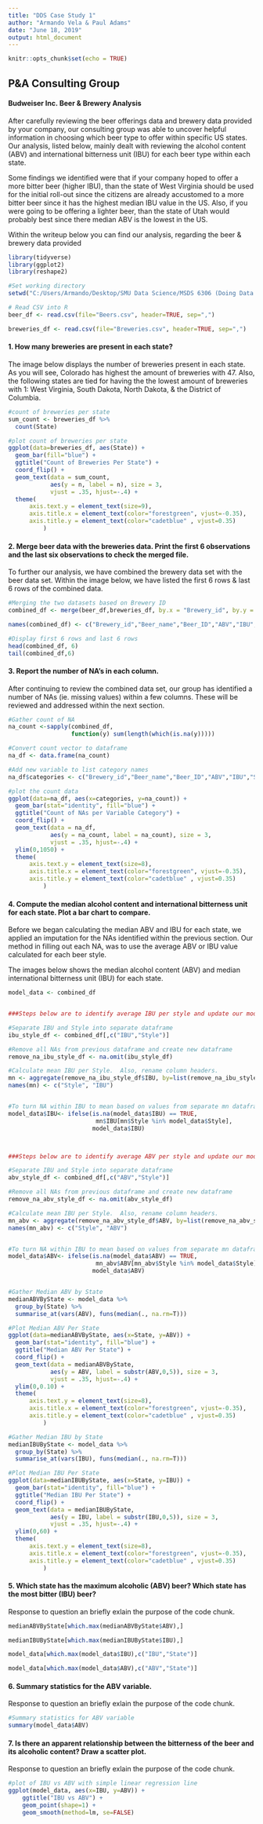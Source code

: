 ---
title: "DDS Case Study 1"
author: "Armando Vela & Paul Adams"
date: "June 18, 2019"
output: html_document
---

```{r setup, include=FALSE}
knitr::opts_chunk$set(echo = TRUE)
```

## P&A Consulting Group
####  Budweiser Inc. Beer & Brewery Analysis

After carefully reviewing the beer offerings data and brewery data provided by your company, our consulting group was able to uncover helpful information in choosing which beer type to offer within specific US states. Our analysis, listed below, mainly dealt with reviewing the alcohol content (ABV) and international bitterness unit (IBU) for each beer type within each state.  

Some findings we identified were that if your company hoped to offer a more bitter beer (higher IBU), than the state of West Virginia should be used for the initial roll-out since the citizens are already accustomed to a more bitter beer since it has the highest median IBU value in the US.  Also, if you were going to be offering a lighter beer, than the state of Utah would probably best since there median ABV is the lowest in the US.

Within the writeup below you can find our analysis, regarding the beer & brewery data provided



```{r, echo=TRUE}
library(tidyverse)
library(ggplot2)
library(reshape2)

#Set working directory
setwd("C:/Users/Armando/Desktop/SMU Data Science/MSDS 6306 (Doing Data Science)/Case Study 1")

# Read CSV into R
beer_df <- read.csv(file="Beers.csv", header=TRUE, sep=",")

breweries_df <- read.csv(file="Breweries.csv", header=TRUE, sep=",")
```


#### 1. How many breweries are present in each state?
The image below displays the number of breweries present in each state.  As you will see, Colorado has highest the amount of breweries with 47.  Also, the following states are tied for having the the lowest amount of breweries with 1: West Virginia, South Dakota, North Dakota, & the District of Columbia. 


```{r, echo=TRUE, fig.height = 7, fig.width = 5}
#count of breweries per state
sum_count <- breweries_df %>% 
  count(State)

#plot count of breweries per state
ggplot(data=breweries_df, aes(State)) + 
  geom_bar(fill="blue") +
  ggtitle("Count of Breweries Per State") +
  coord_flip() + 
  geom_text(data = sum_count, 
            aes(y = n, label = n), size = 3,
            vjust = .35, hjust=-.4) +
  theme(
      axis.text.y = element_text(size=9),
      axis.title.x = element_text(color="forestgreen", vjust=-0.35),
      axis.title.y = element_text(color="cadetblue" , vjust=0.35)   
          )

```


#### 2.   Merge beer data with the breweries data. Print the first 6 observations and the last six observations to check the merged file.
To further our analysis, we have combined the brewery data set with the beer data set.  Within the image below, we have listed the first 6 rows & last 6 rows of the combined data.
```{r, echo=TRUE}

#Merging the two datasets based on Brewery ID
combined_df <- merge(beer_df,breweries_df, by.x = "Brewery_id", by.y = "Brew_ID", all.x = TRUE)

names(combined_df) <- c("Brewery_id","Beer_name","Beer_ID","ABV","IBU","Style","Ounces","Brewery_name","City","State")

#Display first 6 rows and last 6 rows
head(combined_df, 6)
tail(combined_df,6)


```


#### 3.   Report the number of NA's in each column.
After continuing to review the combined data set, our group has identified a number of NAs (ie. missing values) within a few columns.  These will be reviewed and addressed within the next section.
```{r, echo=TRUE}

#Gather count of NA
na_count <-sapply(combined_df, 
                  function(y) sum(length(which(is.na(y)))))

#Convert count vector to dataframe
na_df <- data.frame(na_count)

#Add new variable to list category names
na_df$categories <- c("Brewery_id","Beer_name","Beer_ID","ABV","IBU","Style","Ounces","Brewery_name","City","State")

#plot the count data
ggplot(data=na_df, aes(x=categories, y=na_count)) + 
  geom_bar(stat="identity", fill="blue") +
  ggtitle("Count of NAs per Variable Category") +
  coord_flip() + 
  geom_text(data = na_df, 
            aes(y = na_count, label = na_count), size = 3,
            vjust = .35, hjust=-.4) +
  ylim(0,1050) +
  theme(
      axis.text.y = element_text(size=8),
      axis.title.x = element_text(color="forestgreen", vjust=-0.35),
      axis.title.y = element_text(color="cadetblue" , vjust=0.35)   
          )

```



#### 4.   Compute the median alcohol content and international bitterness unit for each state. Plot a bar chart to compare.
Before we began calculating the median ABV and IBU for each state, we applied an imputation for the NAs identified within the previous section.  Our method in filling out each NA, was to use the average ABV or IBU value calculated for each beer style.

The images below shows the median alcohol content (ABV) and median international bitterness unit (IBU) for each state.
```{r, echo=TRUE, fig.height = 7, fig.width = 5}

model_data <- combined_df


###Steps below are to identify average IBU per style and update our model dataframe values accordingly###

#Separate IBU and Style into separate dataframe
ibu_style_df <- combined_df[,c("IBU","Style")]

#Remove all NAs from previous dataframe and create new dataframe
remove_na_ibu_style_df <- na.omit(ibu_style_df)

#Calculate mean IBU per Style.  Also, rename column headers.
mn <- aggregate(remove_na_ibu_style_df$IBU, by=list(remove_na_ibu_style_df$Style), FUN=mean)
names(mn) <- c("Style", "IBU")


#To turn NA within IBU to mean based on values from separate mn dataframe
model_data$IBU<- ifelse(is.na(model_data$IBU) == TRUE, 
                         mn$IBU[mn$Style %in% model_data$Style], 
                        model_data$IBU)  



###Steps below are to identify average ABV per style and update our model dataframe values accordingly###

#Separate IBU and Style into separate dataframe
abv_style_df <- combined_df[,c("ABV","Style")]

#Remove all NAs from previous dataframe and create new dataframe
remove_na_abv_style_df <- na.omit(abv_style_df)

#Calculate mean IBU per Style.  Also, rename column headers.
mn_abv <- aggregate(remove_na_abv_style_df$ABV, by=list(remove_na_abv_style_df$Style), FUN=mean)
names(mn_abv) <- c("Style", "ABV")


#To turn NA within IBU to mean based on values from separate mn dataframe
model_data$ABV<- ifelse(is.na(model_data$ABV) == TRUE, 
                         mn_abv$ABV[mn_abv$Style %in% model_data$Style], 
                        model_data$ABV)  


#Gather Median ABV by State
medianABVByState <- model_data %>% 
  group_by(State) %>% 
  summarise_at(vars(ABV), funs(median(., na.rm=T)))

#Plot Median ABV Per State
ggplot(data=medianABVByState, aes(x=State, y=ABV)) + 
  geom_bar(stat="identity", fill="blue") +
  ggtitle("Median ABV Per State") +
  coord_flip() + 
  geom_text(data = medianABVByState, 
            aes(y = ABV, label = substr(ABV,0,5)), size = 3,
            vjust = .35, hjust=-.4) +
  ylim(0,0.10) +
  theme(
      axis.text.y = element_text(size=8),
      axis.title.x = element_text(color="forestgreen", vjust=-0.35),
      axis.title.y = element_text(color="cadetblue" , vjust=0.35)   
          )

#Gather Median IBU by State
medianIBUByState <- model_data %>% 
  group_by(State) %>% 
  summarise_at(vars(IBU), funs(median(., na.rm=T)))

#Plot Median IBU Per State
ggplot(data=medianIBUByState, aes(x=State, y=IBU)) + 
  geom_bar(stat="identity", fill="blue") +
  ggtitle("Median IBU Per State") +
  coord_flip() + 
  geom_text(data = medianIBUByState, 
            aes(y = IBU, label = substr(IBU,0,5)), size = 3,
            vjust = .35, hjust=-.4) +
  ylim(0,60) +
  theme(
      axis.text.y = element_text(size=8),
      axis.title.x = element_text(color="forestgreen", vjust=-0.35),
      axis.title.y = element_text(color="cadetblue" , vjust=0.35)   
          )


```




#### 5.   Which state has the maximum alcoholic (ABV) beer? Which state has the most bitter (IBU) beer?
Response to question an briefly exlain the purpose of the code chunk.
```{r, echo=TRUE}

medianABVByState[which.max(medianABVByState$ABV),]

medianIBUByState[which.max(medianIBUByState$IBU),]

model_data[which.max(model_data$IBU),c("IBU","State")]

model_data[which.max(model_data$ABV),c("ABV","State")]

```




#### 6.   Summary statistics for the ABV variable.
Response to question an briefly exlain the purpose of the code chunk.
```{r, echo=TRUE}

#Summary statistics for ABV variable
summary(model_data$ABV)
```



#### 7.   Is there an apparent relationship between the bitterness of the beer and its alcoholic content? Draw a scatter plot.
Response to question an briefly exlain the purpose of the code chunk.
```{r, echo=TRUE}

#plot of IBU vs ABV with simple linear regression line
ggplot(model_data, aes(x=IBU, y=ABV)) +
    ggtitle("IBU vs ABV") +
    geom_point(shape=1) +    
    geom_smooth(method=lm, se=FALSE) 

```


